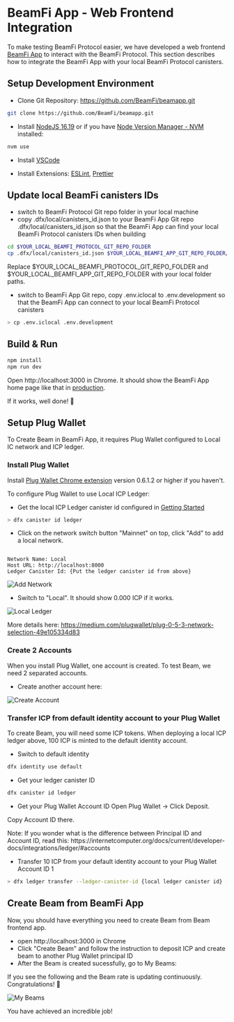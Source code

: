 # BeamFi App - Web Frontend Integration

To make testing BeamFi Protocol easier, we have developed a web frontend [BeamFi App](https://beamfi.app) to interact with the BeamFi Protocol. This section describes how to integrate the BeamFi App with your local BeamFi Protocol canisters.

## Setup Development Environment

- Clone Git Repository: https://github.com/BeamFi/beamapp.git

```bash
git clone https://github.com/BeamFi/beamapp.git
```

- Install [NodeJS 16.19](https://nodejs.org/en/download) or if you have [Node Version Manager - NVM](https://github.com/nvm-sh/nvm) installed:

```bash
nvm use
```

- Install [VSCode](https://code.visualstudio.com/download)

- Install Extensions: [ESLint](https://marketplace.visualstudio.com/items?itemName=dbaeumer.vscode-eslint), [Prettier](https://marketplace.visualstudio.com/items?itemName=esbenp.prettier-vscode)

## Update local BeamFi canisters IDs

- switch to BeamFi Protocol Git repo folder in your local machine
- copy .dfx/local/canisters_id.json to your BeamFi App Git repo .dfx/local/canisters_id.json so that the BeamFi App can find your local BeamFi Protocol canisters IDs when building

```bash
cd $YOUR_LOCAL_BEAMFI_PROTOCOL_GIT_REPO_FOLDER
cp .dfx/local/canisters_id.json $YOUR_LOCAL_BEAMFI_APP_GIT_REPO_FOLDER/.dfx/local/canisters_id.json
```

Replace $YOUR_LOCAL_BEAMFI_PROTOCOL_GIT_REPO_FOLDER and $YOUR_LOCAL_BEAMFI_APP_GIT_REPO_FOLDER with your local folder paths.

- switch to BeamFi App Git repo, copy .env.iclocal to .env.development so that the BeamFi App can connect to your local BeamFi Protocol canisters

```bash
> cp .env.iclocal .env.development
```

## Build & Run

```bash
npm install
npm run dev
```

Open http://localhost:3000 in Chrome. It should show the BeamFi App home page like that in [production](https://beamfi.app/).

If it works, well done! 🎉

## Setup Plug Wallet

To Create Beam in BeamFi App, it requires Plug Wallet configured to Local IC network and ICP ledger.

### Install Plug Wallet

Install [Plug Wallet Chrome extension](https://plugwallet.ooo/) version 0.6.1.2 or higher if you haven't.

To configure Plug Wallet to use Local ICP Ledger:

- Get the local ICP Ledger canister id configured in [Getting Started](/docs/gettingstarted/icpledger)

```bash
> dfx canister id ledger
```

- Click on the network switch button "Mainnet" on top, click "Add" to add a local network.

```

Network Name: Local
Host URL: http://localhost:8000
Ledger Canister Id: {Put the ledger canister id from above}

```

![Add Network](/guide/images/AddNetwork.png)

- Switch to "Local". It should show 0.000 ICP if it works.

![Local Ledger](/guide/images/LocalLedger.png)

More details here: https://medium.com/plugwallet/plug-0-5-3-network-selection-49e105334d83

### Create 2 Accounts

When you install Plug Wallet, one account is created. To test Beam, we need 2 separated accounts.

- Create another account here:

![Create Account](/guide/images/CreateAccount.png)

### Transfer ICP from default identity account to your Plug Wallet

To create Beam, you will need some ICP tokens. When deploying a local ICP ledger above, 100 ICP is minted to the default identity account.

- Switch to default identity

```bash
dfx identity use default
```

- Get your ledger canister ID

```bash
dfx canister id ledger
```

- Get your Plug Wallet Account ID
  Open Plug Wallet -> Click Deposit.

Copy Account ID there.


<Callout type="warning" emoji="⚠️">
  Note: If you wonder what is the difference between Principal ID and Account
  ID, read this:
  https://internetcomputer.org/docs/current/developer-docs/integrations/ledger/#accounts
</Callout>

- Transfer 10 ICP from your default identity account to your Plug Wallet Account ID 1

```bash
> dfx ledger transfer --ledger-canister-id {local ledger canister id} --icp 10 {Plug Wallet Account Id} --memo 1
```

## Create Beam from BeamFi App

Now, you should have everything you need to create Beam from Beam frontend app.

- open http://localhost:3000 in Chrome
- Click "Create Beam" and follow the instruction to deposit ICP and create beam to another Plug Wallet principal ID
- After the Beam is created sucessfully, go to My Beams:

If you see the following and the Beam rate is updating continuously. Congratulations! 🎉

![My Beams](/guide/images/MyBeams.png)

You have achieved an incredible job!
